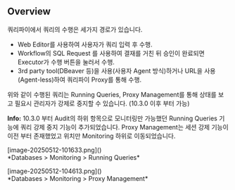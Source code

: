 ## Overview
쿼리파이에서 쿼리의 수행은 세가지 경로가 있습니다.

* Web Editor를 사용하여 사용자가 쿼리 입력 후 수행.
* Workflow의 SQL Request 를 사용하여 결재를 거친 뒤 승인이 완료되면 Executor가 수행 버튼을 눌러서 수행.
* 3rd party tool(DBeaver 등)을 사용(사용자 Agent 방식)하거나 URL을 사용(Agent-less)하여 쿼리파이 Proxy를 통해 수행.

위와 같이 수행된 쿼리는 Running Queries, Proxy Management를 통해 상태를 보고 필요시 관리자가 강제로 중지할 수 있습니다. (10.3.0 이후 부터 가능)

<div class="alert alert-info">
  <i class="fas fa-info-circle"></i> <strong>Info:</strong> 10.3.0 부터 Audit의 하위 항목으로 모니터링만 가능했던 Running Queries 기능에 쿼리 강제 중지 기능이 추가되었습니다. Proxy Management는 세션 강제 기능이 이전 부터 존재했었고 위치만 Monitoring 하위로 이동되었습니다. 

</div>

<p align="center">
<div>[image-20250512-101633.png]()</div>
*Databases &gt; Monitoring &gt; Running Queries*
</p>

<p align="center">
<div>[image-20250512-104613.png]()</div>
*Databases &gt; Monitoring &gt; Proxy Management*
</p>
